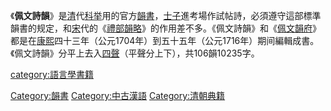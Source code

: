 《'''佩文詩韻'''》是[[清朝|清]]代[[科举|科举]]用的官方[[韻書|韻書]]，[[士子|士子]]進考場作試帖詩，必須遵守這部標準韻書的规定，和[[宋朝|宋]]代的《[[禮部韻略|禮部韻略]]》的作用差不多。《佩文詩韻》和《[[佩文韻府|佩文韻府]]》都是在[[康熙|康熙]]四十三年（公元1704年）到五十五年（公元1716年）期间編輯成書。《佩文詩韻》分平上去入[[四聲|四聲]]（平聲分上下），共106韻10235字。

{{lang-stub}}
{{韻書}}

[[Category:韻書|Category:韻書]]
[[category:語言學書籍|category:語言學書籍]]
[[Category:中古漢語|Category:中古漢語]]
[[Category:清朝典籍|Category:清朝典籍]]